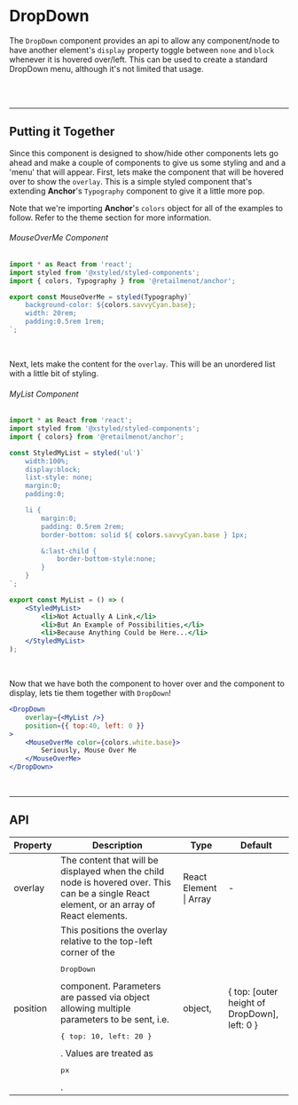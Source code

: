 
<br />

# DropDown

The `DropDown` component provides an api to allow any component/node to have another element's
`display` property toggle between `none` and `block` whenever it is hovered over/left. This can be
used to create a standard DropDown menu, although it's not limited that usage.

<br />

<DropDownExample />

<br />

---

## Putting it Together

Since this component is designed to show/hide other components lets go ahead and make a couple of
components to give us some styling and and a 'menu' that will appear. First, lets make the component
that will be hovered over to show the `overlay`. This is a simple styled component that's extending
**Anchor**'s <Link to="/components/typography/">`Typography`</Link> component to give it a little more pop.

Note that we're importing **Anchor**'s `colors` object for all of the examples to follow.
Refer to the <Link to="/theme">theme</Link> section for more information.

###### MouseOverMe Component
```jsx hideTitle
import * as React from 'react';
import styled from '@xstyled/styled-components';
import { colors, Typography } from '@retailmenot/anchor';

export const MouseOverMe = styled(Typography)`
    background-color: ${colors.savvyCyan.base};
    width: 20rem;
    padding:0.5rem 1rem;
`;
```

<br />

Next, lets make the content for the `overlay`. This will be an unordered list with a little bit of
styling.

###### MyList Component
```jsx hideTitle
import * as React from 'react';
import styled from '@xstyled/styled-components';
import { colors} from '@retailmenot/anchor';

const StyledMyList = styled('ul')`
    width:100%;
    display:block;
    list-style: none;
    margin:0;
    padding:0;

    li {
        margin:0;
        padding: 0.5rem 2rem;
        border-bottom: solid ${ colors.savvyCyan.base } 1px;

        &:last-child {
            border-bottom-style:none;
        }
    }
`;

export const MyList = () => (
    <StyledMyList>
        <li>Not Actually A Link,</li>
        <li>But An Example of Possibilities,</li>
        <li>Because Anything Could be Here...</li>
    </StyledMyList>
);
```

<br />

Now that we have both the component to hover over and the component to display, lets tie them
together with `DropDown`!

```jsx live
<DropDown
    overlay={<MyList />}
    position={{ top:40, left: 0 }}
>
    <MouseOverMe color={colors.white.base}>
        Seriously, Mouse Over Me
    </MouseOverMe>
</DropDown>
```


<br />

---

## API

<table>
    <thead>
        <tr>
            <th>Property</th>
            <th>Description</th>
            <th>Type</th>
            <th>Default</th>
        </tr>
    </thead>
    <tbody>
        <tr>
            <td>overlay</td>
            <td>
                The content that will be displayed when the child node is hovered
                over. This can be a single React element, or an array of React elements.
            </td>
            <td>
                React Element | Array
            </td>
            <td>-</td>
        </tr>
        <tr>
            <td>position</td>
            <td>
                This positions the overlay relative to the top-left corner of the <pre>DropDown</pre>
                component. Parameters are passed via object allowing multiple parameters to be sent,
                i.e. <pre>&#123; top: 10, left: 20 &#125;</pre>. Values are treated as <pre>px</pre>.
            </td>
            <td>object, <FormatTypes types={['top', 'right', 'bottom', 'left']} /></td>
            <td>&#123; top: [outer height of DropDown], left: 0 &#125;</td>
        </tr>
    </tbody>
</table>
